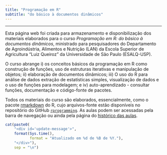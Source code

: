 ```yaml
---
title: "Programação em R"
subtitle: "do básico à documentos dinâmicos"
---
```


***

Esta página web foi criada para armazenamento e disponibilização dos
materiais elaborados para o curso _Programação em R: do básico à
documentos dinâmicos_, ministrado para pesquisadores do Departamento de
Agroindústria, Alimentos e Nutrição (LAN) da Escola Superior de
Agricultura "Luiz Queiroz" da Universidade de São Paulo (ESALQ-USP).

O curso abrange i) os conceitos básicos da programação em R como
construção de funções, uso de estruturas iterativas e manipulação de
objetos; ii) elaboração de documentos dinâmicos; iii) O uso do R para
análise de dados extração de estatísticas simples, visualização de dados
e o uso de funções para modelagem; e iv) auto-aprendizado - consultar
funções, documentação e código-fonte de pacotes.

Todos os materiais do curso são elaborados, essencialmente, como o pacote
[rmarkdown](http://rmarkdown.rstudio.com/) do R, cujo arquivos-fonte
estão disponíveis no repositório do GitHub
[`rprogramming`](https://github.com/jreduardo/programming). As aulas
podem ser acessadas pela barra de navegação ou ainda pela página do
[histórico das aulas](lectures.html).

```r

cat(paste0(
    "<div id='update-message'>",
    format(Sys.time(),
           format = "Atualizado em %d de %B de %Y."),
    "</div>"),
    sep = "\n")

```
